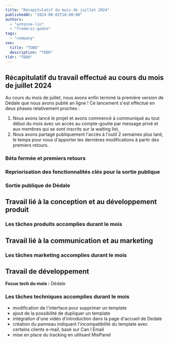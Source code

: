 ```yaml
---
title: "Récapitulatif du mois de juillet 2024"
publishedAt: "2024-08-02T18:00:00"
authors:
  - "antoine-lin"
  - "frederic-godin"
tags:
  - "company"
seo:
  title: "TODO"
  description: "TODO"
tldr: "TODO"
---
```


## Récapitulatif du travail effectué au cours du mois de juillet 2024

Au cours du mois de juillet, nous avons enfin terminé la première version de Dédale que nous avons publié an ligne !
Ce lancement s'est effectué en deux phases relativement proches :

1. Nous avons lancé le projet et avons commencé à communiqué au tout début du mois avec un accès au compte-goutte par message privé et aux membres qui se sont inscrits sur la waiting list,
2. Nous avons partagé publiquement l'accès à l'outil 2 semaines plus tard, le temps pour nous d'apporter les dernières modifications à partir des premiers retours.

### Béta fermée et premiers retours

### Repriorisation des fonctionnalités clés pour la sortie publique

### Sortie publique de Dédale

## Travail lié à la conception et au développement produit

### Les tâches produits accomplies durant le mois

## Travail lié à la communication et au marketing

### Les tâches marketing accomplies durant le mois

## Travail de développement

**Focus tech du mois :** Dédale

### Les tâches techniques accomplies durant le mois

- modification de l'interface pour supprimer un template
- ajout de la possibilité de dupliquer un template
- intégration d'une vidéo d'introduction dans la page d'accueil de Dedale
- création du panneau indiquant l'incompatibilité du template avec certains clients e-mail, basé sur Can I Email
- mise en place du tracking en utilisant MixPanel
